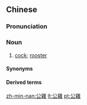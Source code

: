 {{also|公鸡}}
==Chinese==
{{zh-forms|s=公鸡}}

===Pronunciation===
{{zh-pron
|m=gōngjī
|c=gung1 gai1
|cat=n
}}

===Noun===
{{zh-noun}}

# [[cock]]; [[rooster]]

====Synonyms====
{{zh-dial}}

====Derived terms====
{{zh-der|鐵公雞}}

[[zh-min-nan:公雞]]
[[lt:公雞]]
[[pt:公雞]]